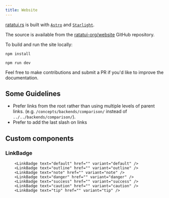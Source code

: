 ```yaml
---
title: Website
---
```


[ratatui.rs](https://ratatui.rs) is built with [`Astro`](https://astro.build/) and
[`Starlight`](https://starlight.astro.build).

The source is available from the [ratatui-org/website](https://github.com/ratatui-org/website)
GitHub repository.

To build and run the site locally:

```shell title="install necessary packages"
npm install
```

```shell title="run site"
npm run dev
```

Feel free to make contributions and submit a PR if you'd like to improve the documentation.

## Some Guidelines

- Prefer links from the root rather than using multiple levels of parent links. (e.g.
  `/concepts/backends/comparison/` instead of `../../backends/comparison/`).
- Prefer to add the last slash on links

## Custom components

### LinkBadge

        <LinkBadge text="default" href="" variant="default" />
        <LinkBadge text="outline" href="" variant="outline" />
        <LinkBadge text="note" href="" variant="note" />
        <LinkBadge text="danger" href="" variant="danger" />
        <LinkBadge text="success" href="" variant="success" />
        <LinkBadge text="caution" href="" variant="caution" />
        <LinkBadge text="tip" href="" variant="tip" />
